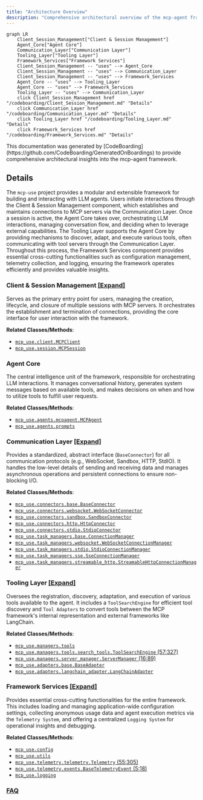 ```yaml
---
title: "Architecture Overview"
description: "Comprehensive architectural overview of the mcp-agent framework"
---
```



```mermaid
graph LR
    Client_Session_Management["Client & Session Management"]
    Agent_Core["Agent Core"]
    Communication_Layer["Communication Layer"]
    Tooling_Layer["Tooling Layer"]
    Framework_Services["Framework Services"]
    Client_Session_Management -- "uses" --> Agent_Core
    Client_Session_Management -- "uses" --> Communication_Layer
    Client_Session_Management -- "uses" --> Framework_Services
    Agent_Core -- "uses" --> Tooling_Layer
    Agent_Core -- "uses" --> Framework_Services
    Tooling_Layer -- "uses" --> Communication_Layer
    click Client_Session_Management href "/codeboarding/Client_Session_Management.md" "Details"
    click Communication_Layer href "/codeboarding/Communication_Layer.md" "Details"
    click Tooling_Layer href "/codeboarding/Tooling_Layer.md" "Details"
    click Framework_Services href "/codeboarding/Framework_Services.md" "Details"
```

<Info>
This documentation was generated by [CodeBoarding](https://github.com/CodeBoarding/GeneratedOnBoardings) to provide comprehensive architectural insights into the mcp-agent framework.
</Info>

## Details

The `mcp-use` project provides a modular and extensible framework for building and interacting with LLM agents. Users initiate interactions through the Client & Session Management component, which establishes and maintains connections to MCP servers via the Communication Layer. Once a session is active, the Agent Core takes over, orchestrating LLM interactions, managing conversation flow, and deciding when to leverage external capabilities. The Tooling Layer supports the Agent Core by providing mechanisms to discover, adapt, and execute various tools, often communicating with tool servers through the Communication Layer. Throughout this process, the Framework Services component provides essential cross-cutting functionalities such as configuration management, telemetry collection, and logging, ensuring the framework operates efficiently and provides valuable insights.

### Client & Session Management [[Expand]](./Client_Session_Management)
Serves as the primary entry point for users, managing the creation, lifecycle, and closure of multiple sessions with MCP servers. It orchestrates the establishment and termination of connections, providing the core interface for user interaction with the framework.


**Related Classes/Methods**:

- <a href="https://github.com/CodeBoarding/mcp-use/blob/main/mcp_use/client.py" target="_blank" rel="noopener noreferrer">`mcp_use.client.MCPClient`</a>
- <a href="https://github.com/CodeBoarding/mcp-use/blob/main/mcp_use/session.py" target="_blank" rel="noopener noreferrer">`mcp_use.session.MCPSession`</a>


### Agent Core
The central intelligence unit of the framework, responsible for orchestrating LLM interactions. It manages conversational history, generates system messages based on available tools, and makes decisions on when and how to utilize tools to fulfill user requests.


**Related Classes/Methods**:

- <a href="https://github.com/CodeBoarding/mcp-use/blob/main/mcp_use/agents/mcpagent.py" target="_blank" rel="noopener noreferrer">`mcp_use.agents.mcpagent.MCPAgent`</a>
- <a href="https://github.com/CodeBoarding/mcp-use/blob/main/mcp_use/agents/prompts.py" target="_blank" rel="noopener noreferrer">`mcp_use.agents.prompts`</a>


### Communication Layer [[Expand]](./Communication_Layer)
Provides a standardized, abstract interface (`BaseConnector`) for all communication protocols (e.g., WebSocket, Sandbox, HTTP, StdIO). It handles the low-level details of sending and receiving data and manages asynchronous operations and persistent connections to ensure non-blocking I/O.


**Related Classes/Methods**:

- <a href="https://github.com/CodeBoarding/mcp-use/blob/main/mcp_use/connectors/base.py" target="_blank" rel="noopener noreferrer">`mcp_use.connectors.base.BaseConnector`</a>
- <a href="https://github.com/CodeBoarding/mcp-use/blob/main/mcp_use/connectors/websocket.py" target="_blank" rel="noopener noreferrer">`mcp_use.connectors.websocket.WebSocketConnector`</a>
- <a href="https://github.com/CodeBoarding/mcp-use/blob/main/mcp_use/connectors/sandbox.py" target="_blank" rel="noopener noreferrer">`mcp_use.connectors.sandbox.SandboxConnector`</a>
- <a href="https://github.com/CodeBoarding/mcp-use/blob/main/mcp_use/connectors/http.py" target="_blank" rel="noopener noreferrer">`mcp_use.connectors.http.HttpConnector`</a>
- <a href="https://github.com/CodeBoarding/mcp-use/blob/main/mcp_use/connectors/stdio.py" target="_blank" rel="noopener noreferrer">`mcp_use.connectors.stdio.StdioConnector`</a>
- <a href="https://github.com/CodeBoarding/mcp-use/blob/main/mcp_use/task_managers/base.py" target="_blank" rel="noopener noreferrer">`mcp_use.task_managers.base.ConnectionManager`</a>
- <a href="https://github.com/CodeBoarding/mcp-use/blob/main/mcp_use/task_managers/websocket.py" target="_blank" rel="noopener noreferrer">`mcp_use.task_managers.websocket.WebSocketConnectionManager`</a>
- <a href="https://github.com/CodeBoarding/mcp-use/blob/main/mcp_use/task_managers/stdio.py" target="_blank" rel="noopener noreferrer">`mcp_use.task_managers.stdio.StdioConnectionManager`</a>
- <a href="https://github.com/CodeBoarding/mcp-use/blob/main/mcp_use/task_managers/sse.py" target="_blank" rel="noopener noreferrer">`mcp_use.task_managers.sse.SseConnectionManager`</a>
- <a href="https://github.com/CodeBoarding/mcp-use/blob/main/mcp_use/task_managers/streamable_http.py" target="_blank" rel="noopener noreferrer">`mcp_use.task_managers.streamable_http.StreamableHttpConnectionManager`</a>


### Tooling Layer [[Expand]](./Tooling_Layer)
Oversees the registration, discovery, adaptation, and execution of various tools available to the agent. It includes a `ToolSearchEngine` for efficient tool discovery and `Tool Adapters` to convert tools between the MCP framework's internal representation and external frameworks like LangChain.


**Related Classes/Methods**:

- <a href="https://github.com/CodeBoarding/mcp-use/blob/main/mcp_use/managers/tools.py" target="_blank" rel="noopener noreferrer">`mcp_use.managers.tools`</a>
- <a href="https://github.com/CodeBoarding/mcp-use/blob/main/mcp_use/managers/tools/search_tools.py#L57-L327" target="_blank" rel="noopener noreferrer">`mcp_use.managers.tools.search_tools.ToolSearchEngine` (57:327)</a>
- <a href="https://github.com/CodeBoarding/mcp-use/blob/main/mcp_use/managers/server_manager.py#L16-L89" target="_blank" rel="noopener noreferrer">`mcp_use.managers.server_manager.ServerManager` (16:89)</a>
- <a href="https://github.com/CodeBoarding/mcp-use/blob/main/mcp_use/adapters/base.py" target="_blank" rel="noopener noreferrer">`mcp_use.adapters.base.BaseAdapter`</a>
- <a href="https://github.com/CodeBoarding/mcp-use/blob/main/mcp_use/adapters/langchain_adapter.py" target="_blank" rel="noopener noreferrer">`mcp_use.adapters.langchain_adapter.LangChainAdapter`</a>


### Framework Services [[Expand]](./Framework_Services)
Provides essential cross-cutting functionalities for the entire framework. This includes loading and managing application-wide configuration settings, collecting anonymous usage data and agent execution metrics via the `Telemetry System`, and offering a centralized `Logging System` for operational insights and debugging.


**Related Classes/Methods**:

- <a href="https://github.com/CodeBoarding/mcp-use/blob/main/mcp_use/config.py" target="_blank" rel="noopener noreferrer">`mcp_use.config`</a>
- <a href="https://github.com/CodeBoarding/mcp-use/blob/main/mcp_use/utils.py" target="_blank" rel="noopener noreferrer">`mcp_use.utils`</a>
- <a href="https://github.com/CodeBoarding/mcp-use/blob/main/mcp_use/telemetry/telemetry.py#L55-L305" target="_blank" rel="noopener noreferrer">`mcp_use.telemetry.telemetry.Telemetry` (55:305)</a>
- <a href="https://github.com/CodeBoarding/mcp-use/blob/main/mcp_use/telemetry/events.py#L5-L18" target="_blank" rel="noopener noreferrer">`mcp_use.telemetry.events.BaseTelemetryEvent` (5:18)</a>
- <a href="https://github.com/CodeBoarding/mcp-use/blob/main/mcp_use/logging.py" target="_blank" rel="noopener noreferrer">`mcp_use.logging`</a>




### [FAQ](https://github.com/CodeBoarding/GeneratedOnBoardings/tree/main?tab=readme-ov-file#faq)
